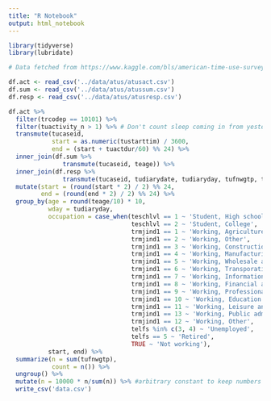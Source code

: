 ```yaml
---
title: "R Notebook"
output: html_notebook
---
```



```r
library(tidyverse)
library(lubridate)

# Data fetched from https://www.kaggle.com/bls/american-time-use-survey

df.act <- read_csv('../data/atus/atusact.csv')
df.sum <- read_csv('../data/atus/atussum.csv')
df.resp <- read_csv('../data/atus/atusresp.csv')
```




```r
df.act %>%
  filter(trcodep == 10101) %>%
  filter(tuactivity_n > 1) %>% # Don't count sleep coming in from yesterday
  transmute(tucaseid,
            start = as.numeric(tustarttim) / 3600,
            end = (start + tuactdur/60) %% 24) %>%
  inner_join(df.sum %>%
               transmute(tucaseid, teage)) %>%
  inner_join(df.resp %>%
               transmute(tucaseid, tudiarydate, tudiaryday, tufnwgtp, teschlvl, trmjind1, telfs)) %>%
  mutate(start = (round(start * 2) / 2) %% 24,
         end = (round(end * 2) / 2) %% 24) %>%
  group_by(age = round(teage/10) * 10,
           wday = tudiaryday,
           occupation = case_when(teschlvl == 1 ~ 'Student, High school',
                                  teschlvl == 2 ~ 'Student, College',
                                  trmjind1 == 1 ~ 'Working, Agriculture, forestry, fishing and hunting',
                                  trmjind1 == 2 ~ 'Working, Other',
                                  trmjind1 == 3 ~ 'Working, Construction',
                                  trmjind1 == 4 ~ 'Working, Manufacturing',
                                  trmjind1 == 5 ~ 'Working, Wholesale and retail trade',
                                  trmjind1 == 6 ~ 'Working, Transporation and utilities',
                                  trmjind1 == 7 ~ 'Working, Information',
                                  trmjind1 == 8 ~ 'Working, Financial activities',
                                  trmjind1 == 9 ~ 'Working, Professional and business services',
                                  trmjind1 == 10 ~ 'Working, Education and health servies',
                                  trmjind1 == 11 ~ 'Working, Leisure and hospitality',
                                  trmjind1 == 13 ~ 'Working, Public administration',
                                  trmjind1 == 12 ~ 'Working, Other',
                                  telfs %in% c(3, 4) ~ 'Unemployed',
                                  telfs == 5 ~ 'Retired',
                                  TRUE ~ 'Not working'),
           start, end) %>%
  summarize(n = sum(tufnwgtp),
            count = n()) %>%
  ungroup() %>%
  mutate(n = 10000 * n/sum(n)) %>% #arbitrary constant to keep numbers about-right-sized
  write_csv('data.csv')
```



